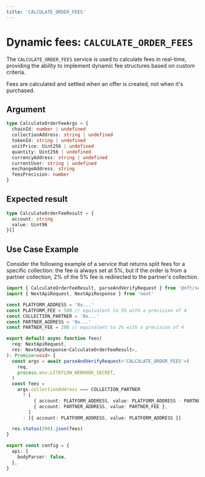 ```yaml
---
title: 'CALCULATE_ORDER_FEES'
---
```



# Dynamic fees: `CALCULATE_ORDER_FEES`

The `CALCULATE_ORDER_FEES` service is used to calculate fees in real-time, providing the ability to implement dynamic fee structures based on custom criteria.

<Callout type="info">
  Fees are calculated and settled when an offer is created, not when it's
  purchased.
</Callout>

## Argument

```ts
type CalculateOrderFeeArgs = {
  chainId: number | undefined
  collectionAddress: string | undefined
  tokenId: string | undefined
  unitPrice: Uint256 | undefined
  quantity: Uint256 | undefined
  currencyAddress: string | undefined
  currentUser: string | undefined
  exchangeAddress: string
  feesPrecision: number
}
```

## Expected result

```ts
type CalculateOrderFeeResult = {
  account: string
  value: Uint96
}[]
```

## Use Case Example

Consider the following example of a service that returns split fees for a specific collection: the fee is always set at 5%, but if the order is from a partner collection, 2% of the 5% fee is redirected to the partner's collection.

```ts
import { CalculateOrderFeeResult, parseAndVerifyRequest } from '@nft/service'
import { NextApiRequest, NextApiResponse } from 'next'

const PLATFORM_ADDRESS = '0x...'
const PLATFORM_FEE = 500 // equivalent to 5% with a precision of 4
const COLLECTION_PARTNER = '0x...'
const PARTNER_ADDRESS = '0x...'
const PARTNER_FEE = 200 // equivalent to 2% with a precision of 4

export default async function fees(
  req: NextApiRequest,
  res: NextApiResponse<CalculateOrderFeeResult>,
): Promise<void> {
  const args = await parseAndVerifyRequest<'CALCULATE_ORDER_FEES'>(
    req,
    process.env.LITEFLOW_WEBHOOK_SECRET,
  )
  const fees =
    args.collectionAddress === COLLECTION_PARTNER
      ? [
          { account: PLATFORM_ADDRESS, value: PLATFORM_ADDRESS - PARTNER_FEE },
          { account: PARTNER_ADDRESS, value: PARTNER_FEE },
        ]
      : [{ account: PLATFORM_ADDRESS, value: PLATFORM_ADDRESS }]

  res.status(200).json(fees)
}

export const config = {
  api: {
    bodyParser: false,
  },
}
```
